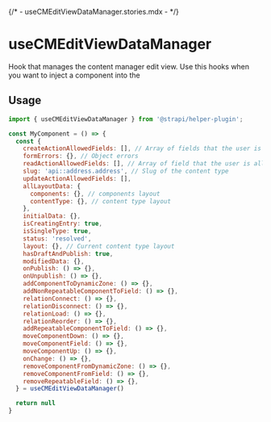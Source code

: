 {/* - useCMEditViewDataManager.stories.mdx - */}


<Meta title="content-manager/hooks/useCMEditViewDataManager" />

# useCMEditViewDataManager

Hook that manages the content manager edit view. Use this hooks when you want to inject a component into the

## Usage

```js
import { useCMEditViewDataManager } from '@strapi/helper-plugin';

const MyComponent = () => {
  const {
    createActionAllowedFields: [], // Array of fields that the user is allowed to edit
    formErrors: {}, // Object errors
    readActionAllowedFields: [], // Array of field that the user is allowed to edit
    slug: 'api::address.address', // Slug of the content type
    updateActionAllowedFields: [],
    allLayoutData: {
      components: {}, // components layout
      contentType: {}, // content type layout
    },
    initialData: {},
    isCreatingEntry: true,
    isSingleType: true,
    status: 'resolved',
    layout: {}, // Current content type layout
    hasDraftAndPublish: true,
    modifiedData: {},
    onPublish: () => {},
    onUnpublish: () => {},
    addComponentToDynamicZone: () => {},
    addNonRepeatableComponentToField: () => {},
    relationConnect: () => {},
    relationDisconnect: () => {},
    relationLoad: () => {},
    relationReorder: () => {},
    addRepeatableComponentToField: () => {},
    moveComponentDown: () => {},
    moveComponentField: () => {},
    moveComponentUp: () => {},
    onChange: () => {},
    removeComponentFromDynamicZone: () => {},
    removeComponentFromField: () => {},
    removeRepeatableField: () => {},
  } = useCMEditViewDataManager()

  return null
}
```
